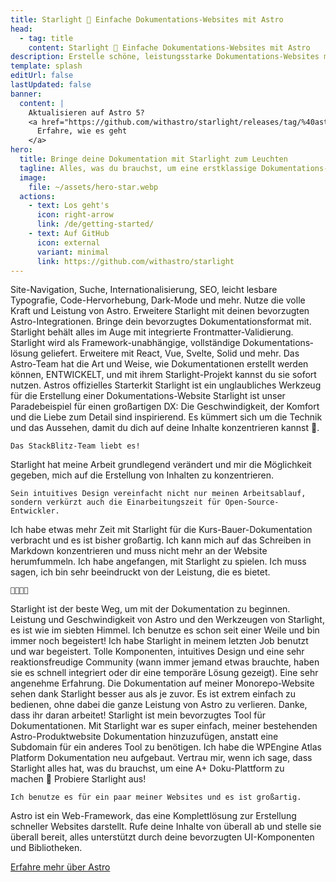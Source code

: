 ```yaml
---
title: Starlight 🌟 Einfache Dokumentations-Websites mit Astro
head:
  - tag: title
    content: Starlight 🌟 Einfache Dokumentations-Websites mit Astro
description: Erstelle schöne, leistungsstarke Dokumentations-Websites mit Starlight und Astro.
template: splash
editUrl: false
lastUpdated: false
banner:
  content: |
    Aktualisieren auf Astro 5?
    <a href="https://github.com/withastro/starlight/releases/tag/%40astrojs/starlight%400.30.0">
      Erfahre, wie es geht
    </a>
hero:
  title: Bringe deine Dokumentation mit Starlight zum Leuchten
  tagline: Alles, was du brauchst, um eine erstklassige Dokumentations-Website zu erstellen. Schnell, barrierefrei und einfach zu bedienen.
  image:
    file: ~/assets/hero-star.webp
  actions:
    - text: Los geht's
      icon: right-arrow
      link: /de/getting-started/
    - text: Auf GitHub
      icon: external
      variant: minimal
      link: https://github.com/withastro/starlight
---
```



<CardGrid stagger>
	<Card title="Dokumentation, die begeistert" icon="open-book">
		Site-Navigation, Suche, Internationalisierung, SEO, leicht lesbare
		Typografie, Code-Hervorhebung, Dark-Mode und mehr.
	</Card>
	<Card title="Angetrieben durch Astro" icon="rocket">
		Nutze die volle Kraft und Leistung von Astro. Erweitere Starlight mit deinen
		bevorzugten Astro-Integrationen.
	</Card>
	<Card title="Markdown, Markdoc und MDX" icon="document">
		Bringe dein bevorzugtes Dokumentations&shy;format mit. Starlight behält
		alles im Auge mit integrierte Frontmatter-Validierung.
	</Card>
	<Card title="Bringe deine eigenen Komponenten mit" icon="puzzle">
		Starlight wird als Framework-unabhängige, vollständige
		Dokumentations&shy;lösung geliefert. Erweitere mit React, Vue, Svelte, Solid
		und mehr.
	</Card>
</CardGrid>

<TestimonialGrid title="Was die Leute sagen">
  <Testimonial
    name="Rachel"
    handle="rachelnabors"
    cite="https://twitter.com/astrodotbuild/status/1724934718745915558"
  >
    Das Astro-Team hat die Art und Weise, wie Dokumentationen erstellt werden können, ENTWICKELT, und mit ihrem Starlight-Projekt kannst du sie sofort nutzen.
  </Testimonial>
  <Testimonial
    name="Flavio"
    handle="flaviocopes"
    cite="https://twitter.com/flaviocopes/status/1738237658717905108"
  >
    Astros offizielles Starterkit Starlight ist ein unglaubliches Werkzeug für die Erstellung einer Dokumentations-Website
  </Testimonial>
  <Testimonial
    name="Tomek"
    handle="sulco"
    cite="https://twitter.com/sulco/status/1735610348730802342"
  >
    Starlight ist unser Paradebeispiel für einen großartigen DX: Die Geschwindigkeit, der Komfort
    und die Liebe zum Detail sind inspirierend. Es kümmert sich um die Technik und das Aussehen,
    damit du dich auf deine Inhalte konzentrieren kannst 👏.

    Das StackBlitz-Team liebt es!

  </Testimonial>
  <Testimonial
    name="Roberto"
    handle="RmeetsH"
    cite="https://twitter.com/RmeetsH/status/1735783992018760090"
  >
    Starlight hat meine Arbeit grundlegend verändert und mir die Möglichkeit gegeben, mich auf die Erstellung von Inhalten zu konzentrieren.

    Sein intuitives Design vereinfacht nicht nur meinen Arbeitsablauf, sondern verkürzt auch die Einarbeitungszeit für Open-Source-Entwickler.

  </Testimonial>
  <Testimonial
    name="Joel"
    handle="jhooks"
    cite="https://twitter.com/jhooks/status/1727405160547418405"
  >
    Ich habe etwas mehr Zeit mit Starlight für die Kurs-Bauer-Dokumentation verbracht und es ist bisher großartig. Ich kann mich auf das Schreiben in Markdown konzentrieren und muss nicht mehr an der Website herumfummeln.
  </Testimonial>
  <Testimonial
    name="Rick"
    handle="rick_viscomi"
    cite="https://twitter.com/rick_viscomi/status/1665867447910510593"
  >
    Ich habe angefangen, mit Starlight zu spielen. Ich muss sagen, ich bin sehr beeindruckt von der Leistung, die es bietet.
	
    💯💯💯💯

  </Testimonial>
  <Testimonial
    name="Nicolas"
    handle="beaussan"
    cite="https://twitter.com/beaussan/status/1735625189583466893"
  >    
  	Starlight ist der beste Weg, um mit der Dokumentation zu beginnen.
    Leistung und Geschwindigkeit von Astro und den Werkzeugen von Starlight, es ist wie im siebten Himmel.
    Ich benutze es schon seit einer Weile und bin immer noch begeistert!
  </Testimonial>
  <Testimonial
    name="Sylwia"
    handle="SylwiaVargas"
    cite="https://x.com/SylwiaVargas/status/1726556825741578286"
  >
    Ich habe Starlight in meinem letzten Job benutzt und war begeistert. Tolle Komponenten, intuitives Design
    und eine sehr reaktionsfreudige Community (wann immer jemand etwas brauchte,
    haben sie es schnell integriert oder dir eine temporäre Lösung gezeigt). Eine sehr angenehme Erfahrung.
  </Testimonial>
  <Testimonial
    name="Lou Cyx"
    handle="loucyx"
    cite="https://elk.zone/m.webtoo.ls/@loucyx@mastodon.social/111587380021362284"
  >
    Die Dokumentation auf meiner Monorepo-Website sehen dank Starlight besser aus als je zuvor. Es ist extrem einfach zu bedienen, ohne dabei die ganze Leistung von Astro zu verlieren. Danke, dass ihr daran arbeitet!
  </Testimonial>
  <Testimonial
    name="BowTiedWebReaper"
    handle="BowTiedWebReapr"
    cite="https://twitter.com/BowTiedWebReapr/status/1735633399501697517"
  >
    Starlight ist mein bevorzugtes Tool für Dokumentationen. Mit Starlight war es super einfach, meiner bestehenden Astro-Produktwebsite Dokumentation hinzuzufügen, anstatt eine Subdomain für ein anderes Tool zu benötigen.
  </Testimonial>
  <Testimonial
    name="Jeff"
    handle="J_Everhart383"
    cite="https://twitter.com/J_Everhart383/status/1691900590048292908"
  >
    Ich habe die WPEngine Atlas Platform Dokumentation neu aufgebaut. Vertrau mir, wenn ich sage, dass Starlight alles hat, was du brauchst, um eine A+ Doku-Plattform zu machen&nbsp;🙌
  </Testimonial>
  <Testimonial
    name="Chloe"
    handle="solelychloe"
    cite="https://twitter.com/solelychloe/status/1695115277602628082"
  >
    Probiere Starlight aus!

    Ich benutze es für ein paar meiner Websites und es ist großartig.

  </Testimonial>
</TestimonialGrid>

<AboutAstro title="Präsentiert von">
Astro ist ein Web-Framework, das eine Komplettlösung zur Erstellung schneller Websites darstellt. Rufe deine Inhalte von überall ab und stelle sie überall bereit, alles unterstützt durch deine bevorzugten UI-Komponenten und Bibliotheken.

[Erfahre mehr über Astro](https://astro.build/)

</AboutAstro>
